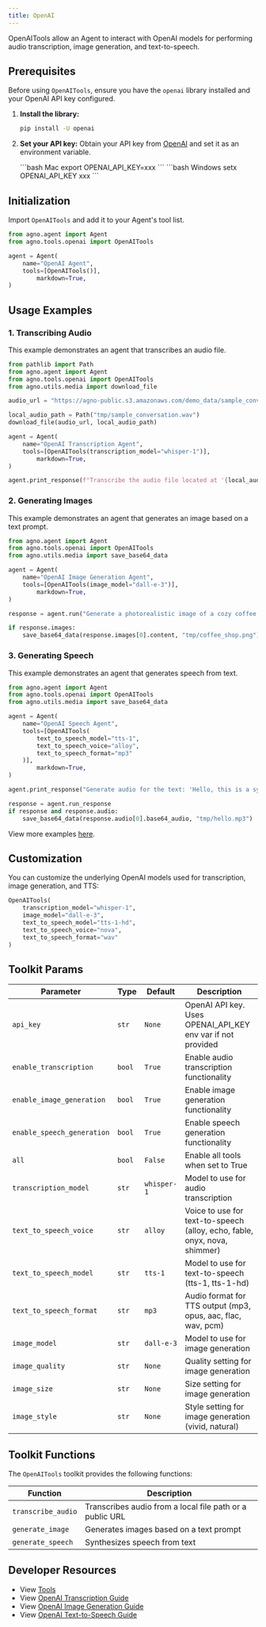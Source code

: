 ```yaml
---
title: OpenAI
---
```


OpenAITools allow an Agent to interact with OpenAI models for performing audio transcription, image generation, and text-to-speech.

## Prerequisites

Before using `OpenAITools`, ensure you have the `openai` library installed and your OpenAI API key configured.

1. **Install the library:**
   ```bash
   pip install -U openai
   ```

2. **Set your API key:** Obtain your API key from [OpenAI](https://platform.openai.com/account/api-keys) and set it as an environment variable.

   <CodeGroup>
   ```bash Mac
   export OPENAI_API_KEY=xxx
   ```
   ```bash Windows
   setx OPENAI_API_KEY xxx
   ```
   </CodeGroup>

## Initialization

Import `OpenAITools` and add it to your Agent's tool list.

```python
from agno.agent import Agent
from agno.tools.openai import OpenAITools

agent = Agent(
    name="OpenAI Agent",
    tools=[OpenAITools()],
        markdown=True,
)
```

## Usage Examples

### 1. Transcribing Audio

This example demonstrates an agent that transcribes an audio file.

```python transcription_agent.py
from pathlib import Path
from agno.agent import Agent
from agno.tools.openai import OpenAITools
from agno.utils.media import download_file

audio_url = "https://agno-public.s3.amazonaws.com/demo_data/sample_conversation.wav"

local_audio_path = Path("tmp/sample_conversation.wav")
download_file(audio_url, local_audio_path)

agent = Agent(
    name="OpenAI Transcription Agent",
    tools=[OpenAITools(transcription_model="whisper-1")],
        markdown=True,
)

agent.print_response(f"Transcribe the audio file located at '{local_audio_path}'")
```

### 2. Generating Images

This example demonstrates an agent that generates an image based on a text prompt.

```python image_generation_agent.py
from agno.agent import Agent
from agno.tools.openai import OpenAITools
from agno.utils.media import save_base64_data

agent = Agent(
    name="OpenAI Image Generation Agent",
    tools=[OpenAITools(image_model="dall-e-3")],
        markdown=True,
)

response = agent.run("Generate a photorealistic image of a cozy coffee shop interior")

if response.images:
    save_base64_data(response.images[0].content, "tmp/coffee_shop.png")
```

### 3. Generating Speech

This example demonstrates an agent that generates speech from text.

```python speech_synthesis_agent.py
from agno.agent import Agent
from agno.tools.openai import OpenAITools
from agno.utils.media import save_base64_data

agent = Agent(
    name="OpenAI Speech Agent",
    tools=[OpenAITools(
        text_to_speech_model="tts-1",
        text_to_speech_voice="alloy",
        text_to_speech_format="mp3"
    )],
        markdown=True,
)

agent.print_response("Generate audio for the text: 'Hello, this is a synthesized voice example.'")

response = agent.run_response
if response and response.audio:
    save_base64_data(response.audio[0].base64_audio, "tmp/hello.mp3")
```

<Note> View more examples [here](/examples/concepts/tools/models/openai). </Note>

## Customization

You can customize the underlying OpenAI models used for transcription, image generation, and TTS:

```python
OpenAITools(
    transcription_model="whisper-1",
    image_model="dall-e-3",
    text_to_speech_model="tts-1-hd",
    text_to_speech_voice="nova",
    text_to_speech_format="wav"
)
```

## Toolkit Params

| Parameter                   | Type           | Default    | Description                                           |
| --------------------------- | -------------- | ---------- | ----------------------------------------------------- |
| `api_key`                   | `str`          | `None`     | OpenAI API key. Uses OPENAI_API_KEY env var if not provided |
| `enable_transcription`      | `bool`         | `True`     | Enable audio transcription functionality              |
| `enable_image_generation`   | `bool`         | `True`     | Enable image generation functionality                 |
| `enable_speech_generation`  | `bool`         | `True`     | Enable speech generation functionality                |
| `all`                       | `bool`         | `False`    | Enable all tools when set to True                     |
| `transcription_model`       | `str`          | `whisper-1`| Model to use for audio transcription                 |
| `text_to_speech_voice`      | `str`          | `alloy`    | Voice to use for text-to-speech (alloy, echo, fable, onyx, nova, shimmer) |
| `text_to_speech_model`      | `str`          | `tts-1`    | Model to use for text-to-speech (tts-1, tts-1-hd)    |
| `text_to_speech_format`     | `str`          | `mp3`      | Audio format for TTS output (mp3, opus, aac, flac, wav, pcm) |
| `image_model`               | `str`          | `dall-e-3` | Model to use for image generation                     |
| `image_quality`             | `str`          | `None`     | Quality setting for image generation                  |
| `image_size`                | `str`          | `None`     | Size setting for image generation                     |
| `image_style`               | `str`          | `None`     | Style setting for image generation (vivid, natural)  |

## Toolkit Functions

The `OpenAITools` toolkit provides the following functions:

| Function           | Description                                                                 |
| ------------------ | --------------------------------------------------------------------------- |
| `transcribe_audio` | Transcribes audio from a local file path or a public URL |
| `generate_image`   | Generates images based on a text prompt |
| `generate_speech`  | Synthesizes speech from text |

## Developer Resources

- View [Tools](https://github.com/agno-agi/agno/blob/main/libs/agno/agno/tools/openai.py)
- View [OpenAI Transcription Guide](https://platform.openai.com/docs/guides/speech-to-text)
- View [OpenAI Image Generation Guide](https://platform.openai.com/docs/guides/image-generation?image-generation-model=gpt-image-1)
- View [OpenAI Text-to-Speech Guide](https://platform.openai.com/docs/guides/text-to-speech)